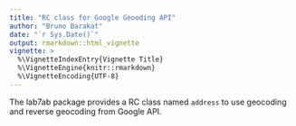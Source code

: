 ```yaml
---
title: "RC class for Google Geooding API"
author: "Bruno Barakat"
date: "`r Sys.Date()`"
output: rmarkdown::html_vignette
vignette: >
  %\VignetteIndexEntry{Vignette Title}
  %\VignetteEngine{knitr::rmarkdown}
  %\VignetteEncoding{UTF-8}
---
```


The lab7ab package provides a RC class named `address` to use geocoding and reverse geocoding from Google API.


